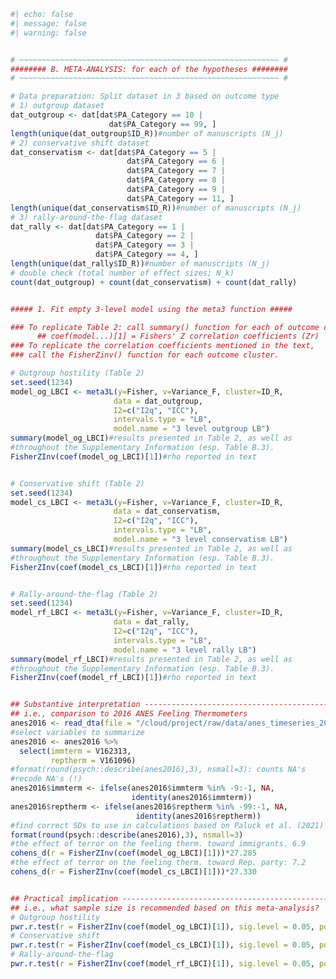 ```r
#| echo: false
#| message: false
#| warning: false


# ~~~~~~~~~~~~~~~~~~~~~~~~~~~~~~~~~~~~~~~~~~~~~~~~~~~~~~~~~~ # 
######## B. META-ANALYSIS: for each of the hypotheses ######## 
# ~~~~~~~~~~~~~~~~~~~~~~~~~~~~~~~~~~~~~~~~~~~~~~~~~~~~~~~~~~ # 

# Data preparation: Split dataset in 3 based on outcome type
# 1) outgroup dataset
dat_outgroup <- dat[dat$PA_Category == 10 |
                      dat$PA_Category == 99, ]
length(unique(dat_outgroup$ID_R))#number of manuscripts (N_j)
# 2) conservative shift dataset
dat_conservatism <- dat[dat$PA_Category == 5 |
                          dat$PA_Category == 6 |
                          dat$PA_Category == 7 |
                          dat$PA_Category == 8 |
                          dat$PA_Category == 9 |
                          dat$PA_Category == 11, ]
length(unique(dat_conservatism$ID_R))#number of manuscripts (N_j)
# 3) rally-around-the-flag dataset
dat_rally <- dat[dat$PA_Category == 1 |
                   dat$PA_Category == 2 |
                   dat$PA_Category == 3 |
                   dat$PA_Category == 4, ]
length(unique(dat_rally$ID_R))#number of manuscripts (N_j)
# double check (total number of effect sizes; N_k)
count(dat_outgroup) + count(dat_conservatism) + count(dat_rally)


##### 1. Fit empty 3-level model using the meta3 function #####

### To replicate Table 2: call summary() function for each of outcome cluster
      ## coef(model...)[1] = Fishers' Z correlation coefficients (Zr)
### To replicate the correlation coefficients mentioned in the text, 
### call the FisherZinv() function for each outcome cluster.

# Outgroup hostility (Table 2)
set.seed(1234)
model_og_LBCI <- meta3L(y=Fisher, v=Variance_F, cluster=ID_R,
                       data = dat_outgroup, 
                       I2=c("I2q", "ICC"),
                       intervals.type = "LB",
                       model.name = "3 level outgroup LB")
summary(model_og_LBCI)#results presented in Table 2, as well as
#throughout the Supplementary Information (esp. Table B.3).
FisherZInv(coef(model_og_LBCI)[1])#rho reported in text


# Conservative shift (Table 2)
set.seed(1234)
model_cs_LBCI <- meta3L(y=Fisher, v=Variance_F, cluster=ID_R,
                       data = dat_conservatism, 
                       I2=c("I2q", "ICC"),
                       intervals.type = "LB",
                       model.name = "3 level conservatism LB")
summary(model_cs_LBCI)#results presented in Table 2, as well as
#throughout the Supplementary Information (esp. Table B.3).
FisherZInv(coef(model_cs_LBCI)[1])#rho reported in text


# Rally-around-the-flag (Table 2)
set.seed(1234)
model_rf_LBCI <- meta3L(y=Fisher, v=Variance_F, cluster=ID_R,
                       data = dat_rally, 
                       I2=c("I2q", "ICC"),
                       intervals.type = "LB",
                       model.name = "3 level rally LB")
summary(model_rf_LBCI)#results presented in Table 2, as well as
#throughout the Supplementary Information (esp. Table B.3).
FisherZInv(coef(model_rf_LBCI)[1])#rho reported in text


## Substantive interpretation --------------------------------------------------
## i.e., comparison to 2016 ANES Feeling Thermometers
anes2016 <- read_dta(file = "/cloud/project/raw/data/anes_timeseries_2016.dta")
#select variables to summarize
anes2016 <- anes2016 %>%
  select(immterm = V162313, 
         reptherm = V161096) 
#format(round(psych::describe(anes2016),3), nsmall=3): counts NA's
#recode NA's (!)
anes2016$immterm <- ifelse(anes2016$immterm %in% -9:-1, NA, 
                           identity(anes2016$immterm)) 
anes2016$reptherm <- ifelse(anes2016$reptherm %in% -99:-1, NA, 
                            identity(anes2016$reptherm))
#find correct SDs to use in calculations based on Paluck et al. (2021)
format(round(psych::describe(anes2016),3), nsmall=3) 
#the effect of terror on the feeling therm. toward immigrants. 6.9
cohens_d(r = FisherZInv(coef(model_og_LBCI)[1]))*27.285 
#the effect of terror on the feeling therm. toward Rep. party: 7.2
cohens_d(r = FisherZInv(coef(model_cs_LBCI)[1]))*27.330 


## Practical implication -------------------------------------------------------
## i.e., what sample size is recommended based on this meta-analysis?
# Outgroup hostility
pwr.r.test(r = FisherZInv(coef(model_og_LBCI)[1]), sig.level = 0.05, power = 0.8) 
# Conservative shift
pwr.r.test(r = FisherZInv(coef(model_cs_LBCI)[1]), sig.level = 0.05, power = 0.8) 
# Rally-around-the-flag
pwr.r.test(r = FisherZInv(coef(model_rf_LBCI)[1]), sig.level = 0.05, power = 0.8) 

```

